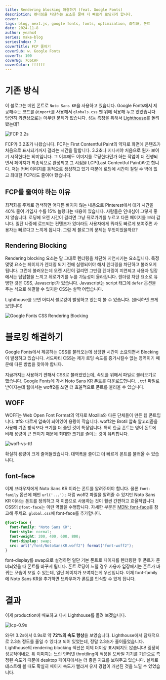 ```yaml
---
title: Rendering blocking 해결하기 (feat. Google Fonts)
description: 렌더링을 차단하는 요소를 줄여 더 빠르게 로딩되게 합니다.
cover:
tags: blog, next.js, google fonts, fonts, optimization, 최적화, 폰트
date: 2024-11-8
author: yeahx4
series: make-blog
seriesIndex: 7
coverTitle: FCP 줄이기
coverSub: w. Google Fonts
coverTs: 100
coverBg: 7C6CAF
coverColor: ffffff
---
```


# 기존 방식

이 블로그는 메인 폰트로 `Noto Sans KR`을 사용하고 있습니다. Google Fonts에서 제공해주는
코드를 `@import`를 사용해서 `globals.css` 맨 위에 적용해 두고 있었습니다. 당연히 외관상으로는
아무런 문제가 없습니다. 성능 측정을 위해서 [Lighthouse](https://pagespeed.web.dev/)를
돌려 봤는데?

![FCP 3.2s](/img/make-blog/font-opt/fcp-first.png)

FCP가 3.2초가 나왔습니다. FCP는 First Contentful Paint의 약자로 화면에 콘텐츠가
처음으로 표시되기까지 걸리는 시간을 말합니다. 3.2초나 지나서야 처음으로 뭔가 보이기 시작한다는
의미입니다. 그 이후에도 이미지를 로딩한다던가 하는 작업이 더 진행되면서 페이지가 최종적으로 완성되고
그 시점을 LCP(Last Contentful Paint)라고 합니다. 저는 커버 이미지를 동적으로 생성하고
있기 때문에 로딩에 시간이 걸릴 수 밖에 없고 최대한 FCP라도 줄여야 했습니다.

## FCP를 줄여야 하는 이유

최적화를 주제로
검색하면 어디든 빠지지 않는 내용으로 Pinterest에서 대기 시간을 40% 줄여 가입자 수를 15%
늘렸다는 내용이 있습니다. 사람들은 인내심이 그렇게 좋지 않습니다. 로딩에 오랜 시간이 걸리면
그냥 뒤로가기를 누르고 다른 페이지를 보러 갑니다. 일단 나중에 로드되는 컨텐츠가 있더라도
사용자에게 뭐라도 빠르게 보여주면 사용자는 빠르다고 느끼게 됩니다. 그럼 제 블로그의 문제는
무엇이었을까요?

## Rendering Blocking

Rendering blocking 요소는 말 그대로 렌더링을 차단해 지연시키는 요소입니다. 특정 몇몇 요소는
페이지가 렌더링 되기 전에 실행되어야 해서 렌더링을 차단하고 불러오게 됩니다. 그런데 불러오는데
오랜 시간이 걸리면 그만큼 렌더링이 지연되고 사용자 입장에서는 답답함을 느끼고 뒤로가기를
누를 가능성이 올라갑니다. 렌더링 차단 요소로 유명한 것은 CSS, Javascript가 있습니다.
Javascript는 script 태그에 `defer` 옵션을 주는 식으로 해결할 수 있지만 CSS는 살짝
어렵습니다.

Lighthouse를 보면 어디서 블로킹이 발생하고 있는지 볼 수 있습니다. (클릭하면 크게 보입니다)

![Google Fonts CSS Rendering Blocking](/img/make-blog/font-opt/css-blocking.png)

# 블로킹 해결하기

Google Fonts에서 제공하는 CSS를 불러오는데 상당한 시간이 소요되면서 Blocking이 발생하고 있습니다.
서드파티 CSS는 제가 로딩 속도를 증가시킬수 없는 영역이기 때문에 다른 방법을 찾아야 합니다.

지금까지는 사용하기 편해서 CSS로 불러왔었는데, 속도를 위해서 파일로 불러오기로 했습니다.
Google Fonts에 가서 Noto Sans KR 폰트를 다운로드합니다. `.ttf` 파일로 받아지는데
웹에서는 woff2를 쓰면 더 효율적으로 폰트를 불러올 수 있습니다.

## WOFF

WOFF는 Web Open Font Format의 약자로 Mozilla와 다른 단체들이 만든 웹 폰트입니다.
ttf와 다르게 압축이 되어있어 용량이 작습니다. woff2는 Brotil 압축 알고리즘을 사용해
기존 방식보다 크기를 더 줄인 것이 특징입니다. 특히 한글 폰트는 영어 폰트에 비해 용량이 큰
편이기 때문에 최대한 크기를 줄이는 것이 유리합니다.

![woff-vs-ttf](/img/make-blog/font-opt/font-size.png)

확실히 용량이 크게 줄어들었습니다. 대역폭을 줄이고 더 빠르게 폰트를 불러올 수 있습니다.

## font-face

이제 브라우저에게 Noto Sans KR 이라는 폰트를 알려주어야 합니다. 물론 `font-family` 옵션에
매번 `url('...');` 처럼 woff2 파일을 알려줄 수 있지만 Noto Sans KR 이라는 폰트를 정의하고
저 이름으로 사용하는 것이 훨씬 간편하고 효율적입니다. CSS의 `@font-face`는 이런 역할을
수행합니다. 자세한 부분은 [MDN: font-face](https://developer.mozilla.org/en-US/docs/Web/CSS/@font-face)를
참고해 주세요. `global.css`에 font-face를 추가합니다.

```css
@font-face {
  font-family: "Noto Sans KR";
  font-style: normal;
  font-weight: 200, 400, 600, 800;
  font-display: swap;
  src: url("/font/NotoSansKR.woff2") format("font-woff2");
}
```

font-display를 swap으로 설정하면 일단 기본 폰트로 페이지를 렌더링한 후 폰트가 준비되었을 때
폰트를 바꾸게 됩니다. 폰트 로딩이 느릴 경우 사용자 입장에서는 폰트가 바뀌는 모습이 보일 수
있는데, 일단 페이지가 보여지는게 우선입니다. 이제 font-family에 Noto Sans KR을 추가하면
브라우저가 폰트를 인식할 수 있게 됩니다.

# 결과

이제 production에 배포하고 다시 Lighthouse를 돌려 보겠습니다.

![lcp-0.9s](/img/make-blog/font-opt/lcp-last.png)

와우! 3.2s에서 0.9s로 약 **72%의 속도 향상**을 보였습니다. Lighthouse에서 잠재적으로 2.3초
정도를 줄일 수 있다고 되어 있었는데, 정말 2.3초가 줄어들었습니다.
Lighthouse의 rendering blocking
섹션은 이제 더이상 표시되지도 않습니다! 굉장히 성공적이네요. 위 이미지는 느린 인터넷 throttling이
적용된 모바일 기기를 기준으로 측정된 속도기 때문에 desktop 페이지에서는 더 좋은 지표를
보여주고 있습니다. 실제로 테스트해 볼 때도 확실히 페이지 속도가 빨라져 유저 경험이 개선된 것을
느낄 수 있었습니다.
